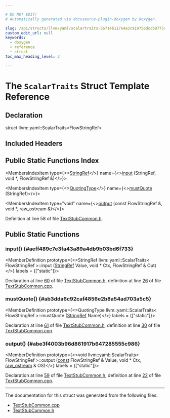 ```yaml
---

# DO NOT EDIT!
# Automatically generated via docusaurus-plugin-doxygen by Doxygen.

slug: /api/structs/llvm/yaml/scalartraits-56714b11764a3c919756dccb8775ac06
custom_edit_url: null
keywords:
  - doxygen
  - reference
  - struct
toc_max_heading_level: 3

---
```





# The `ScalarTraits` Struct Template Reference

<DoxygenPage pluginConfig={pluginConfig}>



## Declaration

<CodeBlock>struct llvm::yaml::ScalarTraits&lt;FlowStringRef&gt;</CodeBlock>

## Included Headers

<IncludesList>
<IncludesListItem
  filePath="TextAPI/TextStubCommon.h"
  permalink="/docs/api/files/lib/lib/textapi/textstubcommon-h"
  isLocal="true" />
</IncludesList>

## Public Static Functions Index

<MembersIndex>

<MembersIndexItem
  type={<><a href="/docs/api/classes/llvm/stringref">StringRef</a></>}
  name={<><a href="#aeff489c7e3fa43a89a4db9b03bd6f733">input</a> (StringRef, void &#42;, FlowStringRef &amp;)</>}>
</MembersIndexItem>

<MembersIndexItem
  type={<><a href="/docs/api/namespaces/llvm/yaml/#a2e9b09c50b4fff3bad8cba23daef8757">QuotingType</a></>}
  name={<><a href="#ab3dda6c92caf4856e2b8a54ad703a5c5">mustQuote</a> (StringRef)</>}>
</MembersIndexItem>

<MembersIndexItem
  type="void"
  name={<><a href="#abe3f4003b96d861917b647285555c986">output</a> (const FlowStringRef &amp;, void &#42;, raw&#95;ostream &amp;)</>}>
</MembersIndexItem>

</MembersIndex>


Definition at line 58 of file <a href="/docs/api/files/lib/lib/textapi/textstubcommon-h">TextStubCommon.h</a>.

<SectionDefinition>

## Public Static Functions

### input() {#aeff489c7e3fa43a89a4db9b03bd6f733}

<MemberDefinition
  prototype={<>StringRef llvm::yaml::ScalarTraits&lt; FlowStringRef &gt;::input (<a href="/docs/api/classes/llvm/stringref">StringRef</a> Value, void &#42; Ctx, FlowStringRef &amp; Out)</>}
  labels = {["static"]}>

Declaration at line <a href="/docs/api/files/lib/lib/textapi/textstubcommon-h/#l00060">60</a> of file <a href="/docs/api/files/lib/lib/textapi/textstubcommon-h">TextStubCommon.h</a>, definition at line <a href="/docs/api/files/lib/lib/textapi/textstubcommon-cpp/#l00026">26</a> of file <a href="/docs/api/files/lib/lib/textapi/textstubcommon-cpp">TextStubCommon.cpp</a>.
</MemberDefinition>

### mustQuote() {#ab3dda6c92caf4856e2b8a54ad703a5c5}

<MemberDefinition
  prototype={<>QuotingType llvm::yaml::ScalarTraits&lt; FlowStringRef &gt;::mustQuote (<a href="/docs/api/classes/llvm/stringref">StringRef</a> Name)</>}
  labels = {["static"]}>

Declaration at line <a href="/docs/api/files/lib/lib/textapi/textstubcommon-h/#l00061">61</a> of file <a href="/docs/api/files/lib/lib/textapi/textstubcommon-h">TextStubCommon.h</a>, definition at line <a href="/docs/api/files/lib/lib/textapi/textstubcommon-cpp/#l00030">30</a> of file <a href="/docs/api/files/lib/lib/textapi/textstubcommon-cpp">TextStubCommon.cpp</a>.
</MemberDefinition>

### output() {#abe3f4003b96d861917b647285555c986}

<MemberDefinition
  prototype={<>void llvm::yaml::ScalarTraits&lt; FlowStringRef &gt;::output (<a href="/docs/api/files/lib/lib/target/lib/target/aarch64/aarch64promoteconstant-cpp/#a90f8350fecae261c25be85d38b451bff">const</a> FlowStringRef &amp; Value, void &#42; Ctx, <a href="/docs/api/classes/llvm/raw-ostream">raw&#95;ostream</a> &amp; OS)</>}
  labels = {["static"]}>

Declaration at line <a href="/docs/api/files/lib/lib/textapi/textstubcommon-h/#l00059">59</a> of file <a href="/docs/api/files/lib/lib/textapi/textstubcommon-h">TextStubCommon.h</a>, definition at line <a href="/docs/api/files/lib/lib/textapi/textstubcommon-cpp/#l00022">22</a> of file <a href="/docs/api/files/lib/lib/textapi/textstubcommon-cpp">TextStubCommon.cpp</a>.
</MemberDefinition>

</SectionDefinition>

<hr/>

The documentation for this struct was generated from the following files:

<ul>
<li><a href="/docs/api/files/lib/lib/textapi/textstubcommon-cpp">TextStubCommon.cpp</a></li>
<li><a href="/docs/api/files/lib/lib/textapi/textstubcommon-h">TextStubCommon.h</a></li>
</ul>

</DoxygenPage>
